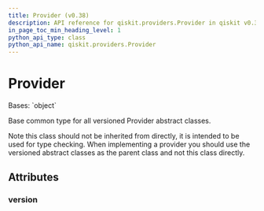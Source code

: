 ```yaml
---
title: Provider (v0.38)
description: API reference for qiskit.providers.Provider in qiskit v0.38
in_page_toc_min_heading_level: 1
python_api_type: class
python_api_name: qiskit.providers.Provider
---
```


# Provider

<Class id="qiskit.providers.Provider" isDedicatedPage={true} github="https://github.com/qiskit/qiskit/tree/stable/0.21/qiskit/providers/provider.py" signature="Provider" modifiers="class">
  Bases: `object`

  Base common type for all versioned Provider abstract classes.

  Note this class should not be inherited from directly, it is intended to be used for type checking. When implementing a provider you should use the versioned abstract classes as the parent class and not this class directly.

  ## Attributes

  ### version

  <Attribute id="qiskit.providers.Provider.version" attributeValue="0" />
</Class>

